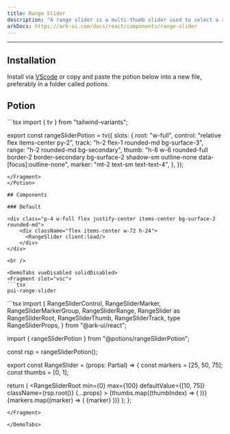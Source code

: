 ```yaml
---
title: Range Slider
description: "A range slider is a multi-thumb slider used to select a range between two numbers."
arkDocs: https://ark-ui.com/docs/react/components/range-slider
---
```


---


<div class="p-4 w-full flex justify-center items-center bg-surface-2 rounded-md">
    <div className="flex items-center w-72 h-24">
      <RangeSlider client:load/>
    </div>
</div>

## Installation

Install via [VScode](/docs/getting-started/vsc) or copy and paste the potion below into a new file, preferably in a folder called *potions*.

## Potion 

<Potion>
<Fragment slot="contentSlot">
```tsx
import { tv } from "tailwind-variants";

export const rangeSliderPotion = tv({
  slots: {
    root: "w-full",
    control: "relative flex items-center py-2",
    track: "h-2 flex-1 rounded-md bg-surface-3",
    range: "h-2 rounded-md bg-secondary",
    thumb:
      "h-6 w-6 rounded-full border-2 border-secondary bg-surface-2 shadow-sm outline-none data-[focus]:outline-none",
    marker: "mt-2 text-sm text-text-4",
  },
});

```
</Fragment>
</Potion>

## Components 

### Default

<div class="p-4 w-full flex justify-center items-center bg-surface-2 rounded-md">
    <div className="flex items-center w-72 h-24">
      <RangeSlider client:load/>
    </div>
</div>

<br />

<DemoTabs vueDisabled solidDisabled>
<Fragment slot="vsc">
```tsx
pui-range-slider 
```
</Fragment>
<Fragment slot="react">
```tsx
import {
  RangeSliderControl,
  RangeSliderMarker,
  RangeSliderMarkerGroup,
  RangeSliderRange,
  RangeSlider as RangeSliderRoot,
  RangeSliderThumb,
  RangeSliderTrack,
  type RangeSliderProps,
} from "@ark-ui/react";

import { rangeSliderPotion } from "@potions/rangeSliderPotion";

const rsp = rangeSliderPotion();

export const RangeSlider = (props: Partial<RangeSliderProps>) => {
  const markers = [25, 50, 75];
  const thumbs = [0, 1];

  return (
    <RangeSliderRoot
      min={0}
      max={100}
      defaultValue={[10, 75]}
      className={rsp.root()}
      {...props}
    >
      <RangeSliderControl className={rsp.control()}>
        <RangeSliderTrack className={rsp.track()}>
          <RangeSliderRange className={rsp.range()} />
        </RangeSliderTrack>
        {thumbs.map((thumbIndex) => (
          <RangeSliderThumb
            key={thumbIndex}
            className={rsp.thumb()}
            index={thumbIndex}
          />
        ))}
      </RangeSliderControl>
      <RangeSliderMarkerGroup>
        {markers.map((marker) => (
          <RangeSliderMarker
            key={marker}
            className={rsp.marker()}
            value={marker}
          >
            {marker}
          </RangeSliderMarker>
        ))}
      </RangeSliderMarkerGroup>
    </RangeSliderRoot>
  );
};

```
</Fragment>

</DemoTabs>


